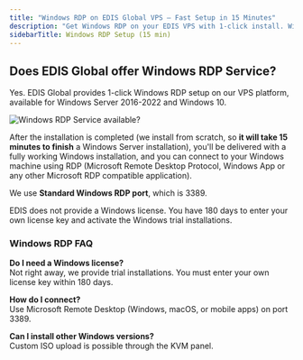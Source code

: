 ```yaml
---
title: "Windows RDP on EDIS Global VPS – Fast Setup in 15 Minutes"
description: "Get Windows RDP on your EDIS VPS with 1-click install. Windows Server 2016, 2019, 2022, and Windows 10. Trial license included, port 3389."
sidebarTitle: Windows RDP Setup (15 min)
---
```



## Does EDIS Global offer Windows RDP Service?

Yes. EDIS Global provides 1-click Windows RDP setup on our VPS platform, available for Windows Server 2016-2022 and Windows 10.

![Windows RDP Service available?](/assets/windows-rdp-app-on-mac.png)

After the installation is completed (we install from scratch, so **it will take 15 minutes to finish** a Windows Server installation), you'll be delivered with a fully working Windows installation, and you can connect to your Windows machine using RDP (Microsoft Remote Desktop Protocol, Windows App or any other Microsoft RDP compatible application).

We use **Standard Windows RDP port**, which is 3389.

<Note>
  EDIS does not provide a Windows license. You have 180 days to enter your own license key and activate the Windows trial installations.
</Note>

<CtaButton label="BUY Windows RDP" link="https://www.edisglobal.com" openInNewTab={true} />

### Windows RDP FAQ

**Do I need a Windows license?**\
Not right away, we provide trial installations. You must enter your own license key within 180 days.

**How do I connect?**\
Use Microsoft Remote Desktop (Windows, macOS, or mobile apps) on port 3389.

**Can I install other Windows versions?**\
Custom ISO upload is possible through the KVM panel.